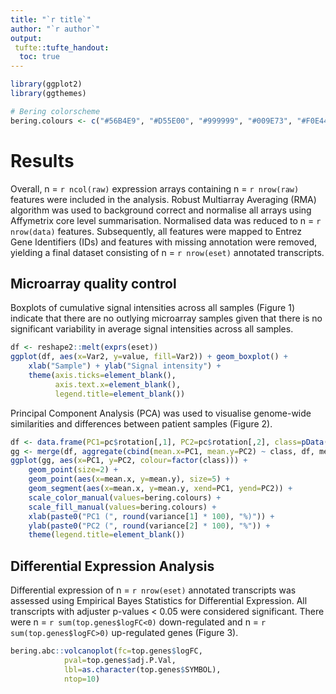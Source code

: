 ```yaml
---
title: "`r title`"
author: "`r author`"
output:
 tufte::tufte_handout: 
  toc: true
---
```



```r
library(ggplot2)
library(ggthemes)

# Bering colorscheme
bering.colours <- c("#56B4E9", "#D55E00", "#999999", "#009E73", "#F0E442", "#0072B2", "#E69F00", "#CC79A7")

```

# Results

Overall, n = `r ncol(raw)` expression arrays containing n = `r nrow(raw)` features were included in the analysis. Robust Multiarray Averaging (RMA) algorithm was used to background correct and normalise all arrays using Affymetrix core level summarisation. Normalised data was reduced to n = `r nrow(data)` features. Subsequently, all features were mapped to Entrez Gene Identifiers (IDs) and features with missing annotation were removed, yielding a final dataset consisting of n = `r nrow(eset)` annotated transcripts.

## Microarray quality control

Boxplots of cumulative signal intensities across all samples (Figure 1) indicate that there are no outlying microarray samples given that there is no significant variability in average signal intensities across all samples.

```r
df <- reshape2::melt(exprs(eset))
ggplot(df, aes(x=Var2, y=value, fill=Var2)) + geom_boxplot() +
	xlab("Sample") + ylab("Signal intensity") +
	theme(axis.ticks=element_blank(),
	      axis.text.x=element_blank(),
	      legend.title=element_blank())	
```

Principal Component Analysis (PCA) was used to visualise genome-wide similarities and differences between patient samples (Figure 2).

```r

df <- data.frame(PC1=pc$rotation[,1], PC2=pc$rotation[,2], class=pData(eset)$Description)
gg <- merge(df, aggregate(cbind(mean.x=PC1, mean.y=PC2) ~ class, df, mean), by="class")
ggplot(gg, aes(x=PC1, y=PC2, colour=factor(class))) + 
	geom_point(size=2) +
	geom_point(aes(x=mean.x, y=mean.y), size=5) +
	geom_segment(aes(x=mean.x, y=mean.y, xend=PC1, yend=PC2)) +
	scale_color_manual(values=bering.colours) +
	scale_fill_manual(values=bering.colours) +
	xlab(paste0("PC1 (", round(variance[1] * 100), "%)")) +
	ylab(paste0("PC2 (", round(variance[2] * 100), "%")) +
	theme(legend.title=element_blank())
```

## Differential Expression Analysis

Differential expression of n = `r nrow(eset)` annotated transcripts was assessed using Empirical Bayes Statistics for Differential Expression. All transcripts with adjuster p-values < 0.05 were considered significant. There were n = `r sum(top.genes$logFC<0)` down-regulated and n = `r sum(top.genes$logFC>0)` up-regulated genes (Figure 3).

```r

bering.abc::volcanoplot(fc=top.genes$logFC,
			pval=top.genes$adj.P.Val,
			lbl=as.character(top.genes$SYMBOL),
			ntop=10)
```
